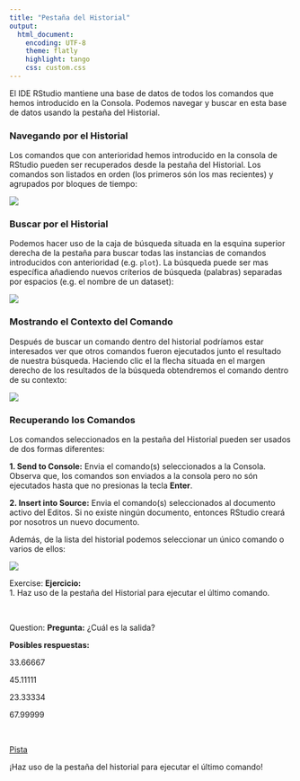 ```yaml
---
title: "Pestaña del Historial"
output:
  html_document: 
    encoding: UTF-8
    theme: flatly
    highlight: tango
    css: custom.css
---
```


El IDE RStudio mantiene una base de datos de todos los comandos que hemos introducido
en la Consola. Podemos navegar y buscar en esta base de datos usando la pestaña del
Historial.

### Navegando por el Historial

Los comandos que con anterioridad hemos introducido en la consola de RStudio pueden
ser recuperados desde la pestaña del Historial. Los comandos son listados en orden 
(los primeros són los mas recientes) y agrupados por bloques de tiempo:

![](https://i.imgur.com/ZI5dIb5.png)


### Buscar por el Historial

Podemos hacer uso de la caja de búsqueda situada en la esquina superior derecha de
la pestaña para buscar todas las instancias de comandos introducidos con anterioridad
(e.g. `plot`). La búsqueda puede ser mas específica añadiendo nuevos críterios de búsqueda
(palabras) separadas por espacios (e.g. el nombre de un dataset):

![](https://i.imgur.com/y4ox1NC.png)


### Mostrando el Contexto del Comando

Después de buscar un comando dentro del historial podríamos estar interesados ver
que otros comandos fueron ejecutados junto el resultado de nuestra búsqueda. Haciendo
clic el la flecha situada en el margen derecho de los resultados de la búsqueda 
obtendremos el comando dentro de su contexto:

![](https://i.imgur.com/6mc6OD2.png)

### Recuperando los Comandos

Los comandos seleccionados en la pestaña del Historial pueden ser usados de dos 
formas diferentes:

__1. Send to Console:__ Envia el comando(s) seleccionados a la Consola. Observa que,
los comandos son enviados a la consola pero no són ejecutados hasta que no presionas
la tecla __Enter__.

__2. Insert into Source:__ Envia el comando(s) seleccionados al documento activo del
Editos. Si no existe ningún documento, entonces RStudio creará por nosotros un nuevo
documento.

Además, de la lista del historial podemos seleccionar un único comando o varios de
ellos:

![](https://i.imgur.com/GslC6Pf.png)


<div class="alert alert-info" role="alert">
<span class="glyphicon glyphicon-pencil" aria-hidden="true"></span>
<span class="sr-only">Exercise:</span>
**Ejercicio:**</br>
1. Haz uso de la pestaña del Historial para ejecutar el último comando.
</div>

</br>

<div class="alert alert-warning" role="alert">
<span class="glyphicon glyphicon-question-sign" aria-hidden="true"></span>
<span class="sr-only">Question:</span>
**Pregunta:**
¿Cuál es la salida?

**Posibles respuestas:**
<p><span class="glyphicon glyphicon-check" aria-hidden="true">  33.66667</span></p>
<p><span class="glyphicon glyphicon-check" aria-hidden="true">  45.11111</span></p>
<p><span class="glyphicon glyphicon-check" aria-hidden="true">  23.33334</span></p>
<p><span class="glyphicon glyphicon-check" aria-hidden="true">  67.99999</span></p>
</div>

</br>

<p>
<a class="btn btn-primary" data-toggle="collapse" href="#hint" aria-expanded="false" aria-controls="collapseExample">
<span class="glyphicon glyphicon-exclamation-sign" aria-hidden="true">     Pista</span></a>
</p>
<div class="collapse" id="hint">
<div class="card card-block">
<div class="alert alert-info" role="alert">
¡Haz uso de la pestaña del historial para ejecutar el último comando!
</div>


